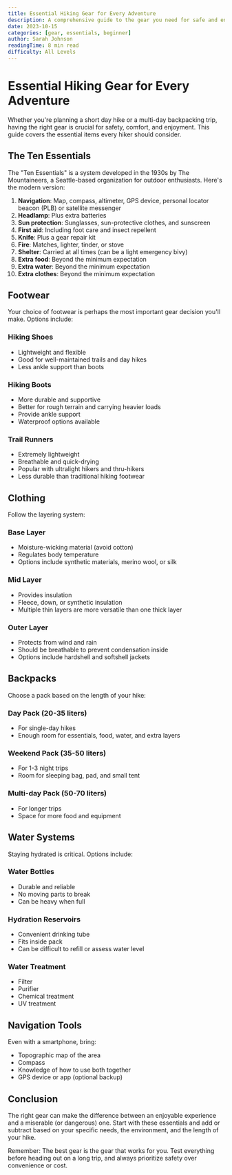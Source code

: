 ```yaml
---
title: Essential Hiking Gear for Every Adventure
description: A comprehensive guide to the gear you need for safe and enjoyable hiking, from day hikes to multi-day treks.
date: 2023-10-15
categories: [gear, essentials, beginner]
author: Sarah Johnson
readingTime: 8 min read
difficulty: All Levels
---
```


# Essential Hiking Gear for Every Adventure

Whether you're planning a short day hike or a multi-day backpacking trip, having the right gear is crucial for safety, comfort, and enjoyment. This guide covers the essential items every hiker should consider.

## The Ten Essentials

The "Ten Essentials" is a system developed in the 1930s by The Mountaineers, a Seattle-based organization for outdoor enthusiasts. Here's the modern version:

1. **Navigation**: Map, compass, altimeter, GPS device, personal locator beacon (PLB) or satellite messenger
2. **Headlamp**: Plus extra batteries
3. **Sun protection**: Sunglasses, sun-protective clothes, and sunscreen
4. **First aid**: Including foot care and insect repellent
5. **Knife**: Plus a gear repair kit
6. **Fire**: Matches, lighter, tinder, or stove
7. **Shelter**: Carried at all times (can be a light emergency bivy)
8. **Extra food**: Beyond the minimum expectation
9. **Extra water**: Beyond the minimum expectation
10. **Extra clothes**: Beyond the minimum expectation

## Footwear

Your choice of footwear is perhaps the most important gear decision you'll make. Options include:

### Hiking Shoes
- Lightweight and flexible
- Good for well-maintained trails and day hikes
- Less ankle support than boots

### Hiking Boots
- More durable and supportive
- Better for rough terrain and carrying heavier loads
- Provide ankle support
- Waterproof options available

### Trail Runners
- Extremely lightweight
- Breathable and quick-drying
- Popular with ultralight hikers and thru-hikers
- Less durable than traditional hiking footwear

## Clothing

Follow the layering system:

### Base Layer
- Moisture-wicking material (avoid cotton)
- Regulates body temperature
- Options include synthetic materials, merino wool, or silk

### Mid Layer
- Provides insulation
- Fleece, down, or synthetic insulation
- Multiple thin layers are more versatile than one thick layer

### Outer Layer
- Protects from wind and rain
- Should be breathable to prevent condensation inside
- Options include hardshell and softshell jackets

## Backpacks

Choose a pack based on the length of your hike:

### Day Pack (20-35 liters)
- For single-day hikes
- Enough room for essentials, food, water, and extra layers

### Weekend Pack (35-50 liters)
- For 1-3 night trips
- Room for sleeping bag, pad, and small tent

### Multi-day Pack (50-70 liters)
- For longer trips
- Space for more food and equipment

## Water Systems

Staying hydrated is critical. Options include:

### Water Bottles
- Durable and reliable
- No moving parts to break
- Can be heavy when full

### Hydration Reservoirs
- Convenient drinking tube
- Fits inside pack
- Can be difficult to refill or assess water level

### Water Treatment
- Filter
- Purifier
- Chemical treatment
- UV treatment

## Navigation Tools

Even with a smartphone, bring:

- Topographic map of the area
- Compass
- Knowledge of how to use both together
- GPS device or app (optional backup)

## Conclusion

The right gear can make the difference between an enjoyable experience and a miserable (or dangerous) one. Start with these essentials and add or subtract based on your specific needs, the environment, and the length of your hike.

Remember: The best gear is the gear that works for you. Test everything before heading out on a long trip, and always prioritize safety over convenience or cost.

